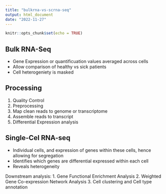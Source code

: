 ```yaml
---
title: "bulkrna-vs-scrna-seq"
output: html_document
date: "2022-11-27"
---
```


```r
knitr::opts_chunk$set(echo = TRUE)
```

## Bulk RNA-Seq
- Gene Expression or quantificuation values averaged across cells
- Allow comparison of healthy vs sick patients
- Cell heterogeniety is masked

Processing
----------
1. Quality Control
2. Preprocessing
3. Map clean reads to genome or transcriptome
4. Assemble reads to transcript
5. Differential Expression analysis

## Single-Cel RNA-seq
- Individual cells, and expression of genes within these cells, hence allowing for segregation
- Identifies which genes are differential expressed within each cell
- Reveals heterogeneity

Downstream analysis:
1. Gene Functional Enrichment Analysis
2. Weighted Gene Co-expression Network Analysis
3. Cell clustering and Cell type annotation
